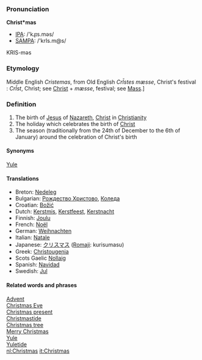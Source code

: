 ===Pronunciation===

'''Christ*mas'''
*[[IPA]]: /'kɻɪs.məs/
*[[SAMPA]]: /'krIs.m@s/
KRIS-məs

===Etymology===

Middle English ''Cristemas'', from Old English ''Cr&#x012A;stes mæsse'', Christ's festival  : ''Cr&#x012A;st'', Christ; see [[Christ]] + ''mæsse'', festival; see [[Mass]].]

===Definition===
#The birth of [[Jesus]] of [[Nazareth]], [[Christ]] in [[Christianity]]
#The holiday which celebrates the birth of [[Christ]]
#The season (traditionally from the 24th of December to the 6th of January) around the celebration of Christ's birth

====Synonyms====
[[Yule]]

====Translations====
*Breton: [[Nedeleg]]
*Bulgarian: [[Рождество Христово]], [[Коледа]]
*Croatian: [[Božić]]
*Dutch: [[Kerstmis]], [[Kerstfeest]], [[Kerstnacht]]
*Finnish: [[Joulu]]
*French: [[Noël]]
*German: [[Weihnachten]]
*Italian: [[Natale]]
*Japanese: [[クリスマス]] ([[Romaji]]: kurisumasu)
*Greek: [[Christougenia]]
*Scots Gaelic [[Nollaig]]
*Spanish: [[Navidad]] 
*Swedish: [[Jul]]

====Related words and phrases====
[[Advent]]<br>
[[Christmas Eve]]<br>
[[Christmas present]]<br>
[[Christmastide]]<br>
[[Christmas tree]]<br>
[[Merry Christmas]]<br>
[[Yule]]<br>
[[Yuletide]]<br>

[[nl:Christmas]]
[[it:Christmas]]